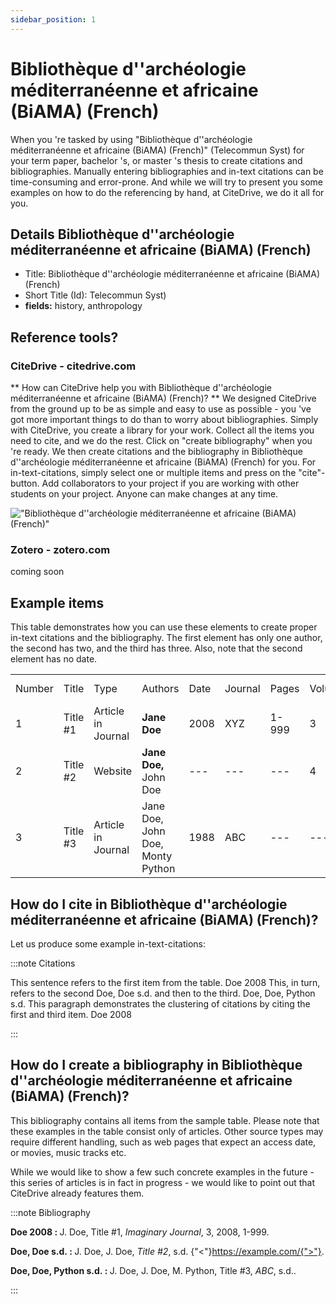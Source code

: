 ```yaml
---
sidebar_position: 1
---
```


# Bibliothèque d''archéologie méditerranéenne et africaine (BiAMA) (French)

When you 're tasked by using "Bibliothèque d''archéologie méditerranéenne et africaine (BiAMA) (French)" (Telecommun Syst) for your term paper, bachelor 's, or master 's thesis to create citations and bibliographies.
Manually entering bibliographies and in-text citations can be time-consuming and error-prone. And while we will try to present you some examples on how to do the referencing by hand, at CiteDrive, we do it all for you.

## Details  Bibliothèque d''archéologie méditerranéenne et africaine (BiAMA) (French)
* Title: Bibliothèque d''archéologie méditerranéenne et africaine (BiAMA) (French)
* Short Title (Id): Telecommun Syst)
* **fields:** history, anthropology

## Reference tools?
### CiteDrive - citedrive.com
** How can CiteDrive help you with Bibliothèque d''archéologie méditerranéenne et africaine (BiAMA) (French)? **
We designed CiteDrive from the ground up to be as simple and easy to use as possible - you 've got more important things to do than to worry about bibliographies. Simply with CiteDrive, you create a library for your work. Collect all the items you need to cite, and we do the rest. Click on "create bibliography" when you 're ready. We then create citations and the bibliography in Bibliothèque d''archéologie méditerranéenne et africaine (BiAMA) (French) for you. For in-text-citations, simply select one or multiple items and press on the "cite"-button. Add collaborators to your project if you are working with other students on your project. Anyone can make changes at any time.


!["Bibliothèque d''archéologie méditerranéenne et africaine (BiAMA) (French)"](images/bibliotheque-darcheologie-mediterraneenne-et-africaine-biama-french.svg "Choose Bibliothèque d''archéologie méditerranéenne et africaine (BiAMA) (French) in the CiteDrive App")

### Zotero - zotero.com

coming soon

## Example items

This table demonstrates how you can use these elements to create proper in-text citations and the bibliography. The first element has only one author, the second has two, and the third has three. Also, note that the second element has no date.


<table>
  <tr>
   <td>Number
   </td>
   <td>Title
   </td>
   <td>Type
   </td>
   <td>Authors
   </td>
   <td>Date
   </td>
   <td>Journal
   </td>
   <td>Pages
   </td>
   <td>Volume
   </td>
   <td>Issue
   </td>
   <td>Access Date
   </td>
  </tr>
  <tr>
   <td>1
   </td>
   <td>Title #1
   </td>
   <td>Article in Journal
   </td>
   <td><strong>Jane Doe</strong>
   </td>
   <td>2008
   </td>
   <td>XYZ
   </td>
   <td>1-999
   </td>
   <td>3
   </td>
   <td>2
   </td>
   <td>--
   </td>
  </tr>
  <tr>
   <td>
2
   </td>
   <td>Title #2
   </td>
   <td>Website
   </td>
   <td><strong>Jane Doe, </strong>John Doe
   </td>
   <td>---
   </td>
   <td>---
   </td>
   <td>---
   </td>
   <td>4
   </td>
   <td>---
   </td>
   <td>2020-05-01
   </td>
  </tr>
  <tr>
   <td>3
   </td>
   <td>Title #3
   </td>
   <td>Article in Journal
   </td>
   <td>Jane Doe, John Doe, Monty Python
   </td>
   <td>1988
   </td>
   <td>ABC
   </td>
   <td>---
   </td>
   <td>---
   </td>
   <td>16
   </td>
   <td>---
   </td>
  </tr>
</table>



## How do I cite in  Bibliothèque d''archéologie méditerranéenne et africaine (BiAMA) (French)?

Let us produce some example in-text-citations:

:::note Citations


This sentence refers to the first item from the table. Doe 2008 This, in turn, refers to the second Doe, Doe s.d.
and then to the third.  Doe, Doe, Python s.d.
This paragraph demonstrates the clustering of citations by citing the first and third item. Doe 2008

:::

## How do I create a bibliography in Bibliothèque d''archéologie méditerranéenne et africaine (BiAMA) (French)?

This bibliography contains all items from the sample table. Please note that these examples in the table consist only of articles. Other source types may require different handling, such as web pages that expect an access date, or movies, music tracks etc.

While we would like to show a few such concrete examples in the future - this series of articles is in fact in progress - we would like to point out that CiteDrive already features them.

:::note Bibliography

<b>Doe 2008 : </b>J. Doe, Title #1, <i>Imaginary Journal</i>, 3, 2008, 1-999.

<b>Doe, Doe s.d. : </b>J. Doe, J. Doe, <i>Title #2</i>, s.d.  {"<"}https://example.com/{">"}.

<b>Doe, Doe, Python s.d. : </b>J. Doe, J. Doe, M. Python, Title #3, <i>ABC</i>, s.d..



:::


        